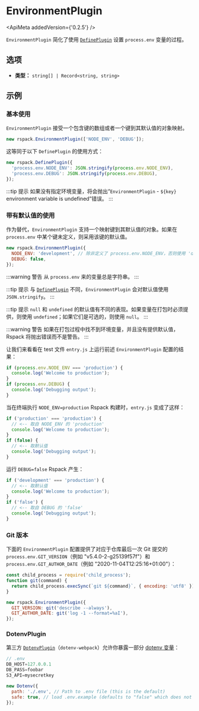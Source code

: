 
<WebpackLicense from="https://webpack.js.org/plugins/environment-plugin/" />

# EnvironmentPlugin

<ApiMeta addedVersion={'0.2.5'} />

`EnvironmentPlugin` 简化了使用 [`DefinePlugin`](/plugins/webpack/define-plugin) 设置 `process.env` 变量的过程。

## 选项

- **类型：** `string[] | Record<string, string>`

## 示例

### 基本使用

`EnvironmentPlugin` 接受一个包含键的数组或者一个键到其默认值的对象映射。

```js
new rspack.EnvironmentPlugin(['NODE_ENV', 'DEBUG']);
```

这等同于以下 `DefinePlugin` 的使用方式：

```js
new rspack.DefinePlugin({
  'process.env.NODE_ENV': JSON.stringify(process.env.NODE_ENV),
  'process.env.DEBUG': JSON.stringify(process.env.DEBUG),
});
```

:::tip 提示
如果没有指定环境变量，将会抛出“`EnvironmentPlugin` - `${key}` environment variable is undefined”错误。
:::

### 带有默认值的使用

作为替代，`EnvironmentPlugin` 支持一个映射键到其默认值的对象。如果在 `process.env` 中某个键未定义，则采用该键的默认值。

```js
new rspack.EnvironmentPlugin({
  NODE_ENV: 'development', // 除非定义了 process.env.NODE_ENV，否则使用 'development'
  DEBUG: false,
});
```

:::warning 警告
从 `process.env` 来的变量总是字符串。
:::

:::tip 提示
与 [`DefinePlugin`](/plugins/webpack/define-plugin) 不同，`EnvironmentPlugin` 会对默认值使用 `JSON.stringify`。
:::

:::tip 提示
`null` 和 `undefined` 的默认值有不同的表现。如果变量在打包时必须提供，则使用 `undefined`；如果它们是可选的，则使用 `null`。
:::

:::warning 警告
如果在打包过程中找不到环境变量，并且没有提供默认值，Rspack 将抛出错误而不是警告。
:::

让我们来看看在 test 文件 `entry.js` 上运行前述 `EnvironmentPlugin` 配置的结果：

```js
if (process.env.NODE_ENV === 'production') {
  console.log('Welcome to production');
}
if (process.env.DEBUG) {
  console.log('Debugging output');
}
```

当在终端执行 `NODE_ENV=production` Rspack 构建时，`entry.js` 变成了这样：

```js
if ('production' === 'production') {
  // <-- 取自 NODE_ENV 的 'production'
  console.log('Welcome to production');
}
if (false) {
  // <-- 取默认值
  console.log('Debugging output');
}
```

运行 `DEBUG=false` Rspack 产生：

```js
if ('development' === 'production') {
  // <-- 取默认值
  console.log('Welcome to production');
}
if ('false') {
  // <-- 取自 DEBUG 的 'false'
  console.log('Debugging output');
}
```

### Git 版本

下面的 `EnvironmentPlugin` 配置提供了对应于仓库最后一次 Git 提交的 `process.env.GIT_VERSION`（例如 "v5.4.0-2-g25139f57f"）和 `process.env.GIT_AUTHOR_DATE`（例如 "2020-11-04T12:25:16+01:00"）：

```js
const child_process = require('child_process');
function git(command) {
  return child_process.execSync(`git ${command}`, { encoding: 'utf8' }).trim();
}

new rspack.EnvironmentPlugin({
  GIT_VERSION: git('describe --always'),
  GIT_AUTHOR_DATE: git('log -1 --format=%aI'),
});
```

### DotenvPlugin

第三方 [`DotenvPlugin`](https://github.com/mrsteele/dotenv-webpack)（`dotenv-webpack`）允许你暴露一部分 [dotenv 变量](https://www.npmjs.com/package/dotenv)：

```js
// .env
DB_HOST=127.0.0.1
DB_PASS=foobar
S3_API=mysecretkey
```

```js
new Dotenv({
  path: './.env', // Path to .env file (this is the default)
  safe: true, // load .env.example (defaults to "false" which does not use dotenv-safe)
});
```
